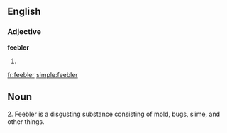 ==English==

===Adjective===
'''feebler'''

# {{comparative of|[[feeble]]}}

[[fr:feebler]]
[[simple:feebler]]
'''{{subst:feebler}}'''

== '''Noun''' ==


2. Feebler is a disgusting substance consisting of mold, bugs, slime, and other things.